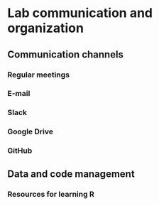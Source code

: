 # Lab communication and organization {#communication}

## Communication channels

### Regular meetings

### E-mail

### Slack

### Google Drive

### GitHub

## Data and code management

### Resources for learning R